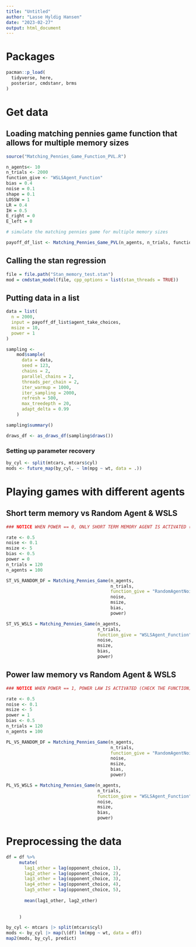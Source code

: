 ```yaml
---
title: "Untitled"
author: "Lasse Hyldig Hansen"
date: "2023-02-27"
output: html_document
---
```


# Packages

```r
pacman::p_load(
  tidyverse, here, 
  posterior, cmdstanr, brms
)
```

# Get data 

## Loading matching pennies game function that allows for multiple memory sizes 

```r
source("Matching_Pennies_Game_Function_PVL.R")
```

```r
n_agents<- 10
n_trials <- 2000
function_give <- "WSLSAgent_Function"
bias = 0.4
noise = 0.1
shape = 0.1
LOSSW = 1
LR = 0.4
IH = 0.5
E_right = 0
E_left = 0

# simulate the matching pennies game for multiple memory sizes

payoff_df_list <- Matching_Pennies_Game_PVL(n_agents, n_trials, function_give, bias, noise, shape, LOSSW, LR, IH, E_right, E_left)
```


## Calling the stan regression

```r
file = file.path("Stan_memory_test.stan")
mod = cmdstan_model(file, cpp_options = list(stan_threads = TRUE))
```

## Putting data in a list

```r
data = list(
  n = 2000,
  input = payoff_df_list$agent_take_choices,
  msize = 10,
  power = 1
)


```


```r
sampling <- 
    mod$sample(
      data = data,
      seed = 123,
      chains = 2,
      parallel_chains = 2,
      threads_per_chain = 2,
      iter_warmup = 1000,
      iter_sampling = 2000,
      refresh = 500,
      max_treedepth = 20,
      adapt_delta = 0.99
    )

sampling$summary()
```
```r
draws_df <- as_draws_df(sampling$draws())
```

### Setting up parameter recovery


```r
by_cyl <- split(mtcars, mtcars$cyl)
mods <- future_map(by_cyl, ~ lm(mpg ~ wt, data = .))

```


# Playing games with different agents

## Short term memory vs Random Agent & WSLS

```r

### NOTICE WHEN POWER == 0, ONLY SHORT TERM MEMORY AGENT IS ACTIVATED (CHECK THE FUNCTION)

rate <- 0.5
noise <- 0.1
msize <- 5
bias <- 0.5
power = 0
n_trials = 120
n_agents = 100

ST_VS_RANDOM_DF = Matching_Pennies_Game(n_agents, 
                                        n_trials, 
                                        function_give = "RandomAgentNoise_Function", 
                                        noise, 
                                        msize, 
                                        bias, 
                                        power)

ST_VS_WSLS = Matching_Pennies_Game(n_agents, 
                                   n_trials, 
                                   function_give = "WSLSAgent_Function", 
                                   noise, 
                                   msize, 
                                   bias, 
                                   power)

```

## Power law memory vs Random Agent & WSLS

```r

### NOTICE WHEN POWER == 1, POWER LAW IS ACTIVATED (CHECK THE FUNCTION)

rate <- 0.5
noise <- 0.1
msize <- 5
power = 1
bias <- 0.5
n_trials = 120
n_agents = 100

PL_VS_RANDOM_DF = Matching_Pennies_Game(n_agents, 
                                        n_trials, 
                                        function_give = "RandomAgentNoise_Function", 
                                        noise, 
                                        msize, 
                                        bias, 
                                        power)

PL_VS_WSLS = Matching_Pennies_Game(n_agents, 
                                   n_trials, 
                                   function_give = "WSLSAgent_Function", 
                                   noise, 
                                   msize, 
                                   bias, 
                                   power)
```


# Preprocessing the data 

```r
df = df %>% 
     mutate(
       lag1_other = lag(opponent_choice, 1),
       lag2_other = lag(opponent_choice, 2),
       lag3_other = lag(opponent_choice, 3),
       lag4_other = lag(opponent_choice, 4),
       lag5_other = lag(opponent_choice, 5),
       
       mean(lag1_other, lag2_other)
       
       
     )
```


```r
by_cyl <- mtcars |> split(mtcars$cyl)
mods <- by_cyl |> map(\(df) lm(mpg ~ wt, data = df))
map2(mods, by_cyl, predict)
```

